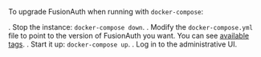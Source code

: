 To upgrade FusionAuth when running with `docker-compose`:

. Stop the instance: `docker-compose down`.
. Modify the `docker-compose.yml` file to point to the version of FusionAuth you want. You can see [available tags](https://hub.docker.com/r/fusionauth/fusionauth-app).
. Start it up: `docker-compose up`.
. Log in to the administrative UI.